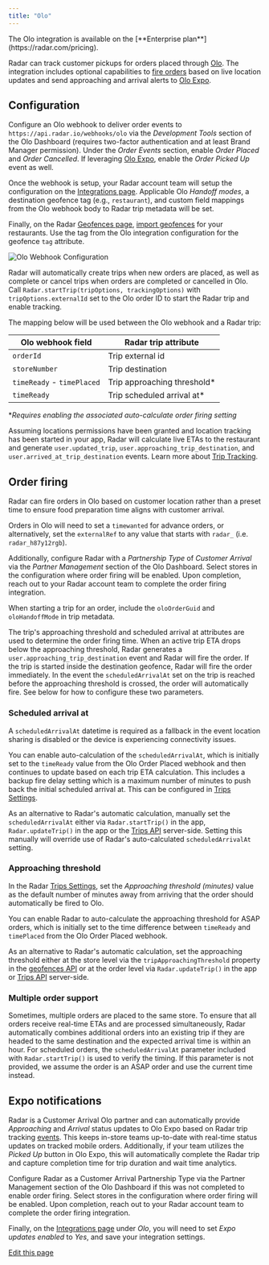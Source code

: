 ```yaml
---
title: "Olo"
---
```


<Info>
  The Olo integration is available on the [**Enterprise plan**](https://radar.com/pricing).
</Info>

Radar can track customer pickups for orders placed through [Olo](https://www.olo.com). The integration includes optional capabilities to [fire orders](/integrations/olo#order-firing) based on live location updates and send approaching and arrival alerts to [Olo Expo](/integrations/olo#expo-notifications).

## Configuration

Configure an Olo webhook to deliver order events to `https://api.radar.io/webhooks/olo` via the _Development Tools_ section of the Olo Dashboard (requires two-factor authentication and at least Brand Manager permission). Under the _Order Events_ section, enable _Order Placed_ and _Order Cancelled_. If leveraging [Olo Expo](/integrations/olo#expo-notifications), enable the _Order Picked Up_ event as well.

Once the webhook is setup, your Radar account team will setup the configuration on the [Integrations page](https://radar.com/dashboard/integrations). Applicable Olo _Handoff modes_, a destination geofence tag (e.g., `restaurant`), and custom field mappings from the Olo webhook body to Radar trip metadata will be set.

Finally, on the Radar [Geofences page](https://radar.com/dashboard/geofences), [import geofences](/geofences#csv-import) for your restaurants. Use the tag from the Olo integration configuration for the geofence `tag` attribute.

![Olo Webhook Configuration](/images/integrations/assets/images/olo_webhook_configuration-458f0f2bd2b1429164c93cadd79fe93d.png)

Radar will automatically create trips when new orders are placed, as well as complete or cancel trips when orders are completed or cancelled in Olo. Call `Radar.startTrip(tripOptions, trackingOptions)` with `tripOptions.externalId` set to the Olo order ID to start the Radar trip and enable tracking.

The mapping below will be used between the Olo webhook and a Radar trip:

| Olo webhook field          | Radar trip attribute         |
| -------------------------- | ---------------------------- |
| `orderId`                  | Trip external id             |
| `storeNumber`              | Trip destination             |
| `timeReady` - `timePlaced` | Trip approaching threshold\* |
| `timeReady`                | Trip scheduled arrival at\*  |

\*_Requires enabling the associated auto-calculate order firing setting_

Assuming locations permissions have been granted and location tracking has been started in your app, Radar will calculate live ETAs to the restaurant and generate `user.updated_trip`, `user.approaching_trip_destination`, and `user.arrived_at_trip_destination` events. Learn more about [Trip Tracking](/trip-tracking).

## Order firing

Radar can fire orders in Olo based on customer location rather than a preset time to ensure food preparation time aligns with customer arrival.

Orders in Olo will need to set a `timewanted` for advance orders, or alternatively, set the `externalRef` to any value that starts with `radar_` (i.e. `radar_h87y12rgb`).

Additionally, configure Radar with a _Partnership Type_ of _Customer Arrival_ via the _Partner Management_ section of the Olo Dashboard. Select stores in the configuration where order firing will be enabled. Upon completion, reach out to your Radar account team to complete the order firing integration.

When starting a trip for an order, include the `oloOrderGuid` and `oloHandoffMode` in trip metadata.

The trip's approaching threshold and scheduled arrival at attributes are used to determine the order firing time. When an active trip ETA drops below the approaching threshold, Radar generates a `user.approaching_trip_destination` event and Radar will fire the order. If the trip is started inside the destination geofence, Radar will fire the order immediately. In the event the `scheduledArrivalAt` set on the trip is reached before the approaching threshold is crossed, the order will automatically fire. See below for how to configure these two parameters.

### Scheduled arrival at

A `scheduledArrivalAt` datetime is required as a fallback in the event location sharing is disabled or the device is experiencing connectivity issues.

You can enable auto-calculation of the `scheduledArrivalAt`, which is initially set to the `timeReady` value from the Olo Order Placed webhook and then continues to update based on each trip ETA calculation. This includes a backup fire delay setting which is a maximum number of minutes to push back the initial scheduled arrival at. This can be configured in [Trips Settings](https://radar.com/dashboard/settings#trips-settings).

As an alternative to Radar's automatic calculation, manually set the `scheduledArrivalAt` either via `Radar.startTrip()` in the app, `Radar.updateTrip()` in the app or the [Trips API](/api#trips) server-side. Setting this manually will override use of Radar's auto-calculated `scheduledArrivalAt` setting.

### Approaching threshold

In the Radar [Trips Settings](https://radar.com/dashboard/settings#trips-settings), set the _Approaching threshold (minutes)_ value as the default number of minutes away from arriving that the order should automatically be fired to Olo.

You can enable Radar to auto-calculate the approaching threshold for ASAP orders, which is initially set to the time difference between `timeReady` and `timePlaced` from the Olo Order Placed webhook.

As an alternative to Radar's automatic calculation, set the approaching threshold either at the store level via the `tripApproachingThreshold` property in the [geofences API](/api#geofences) or at the order level via `Radar.updateTrip()` in the app or [Trips API](/api#trips) server-side.

### Multiple order support

Sometimes, multiple orders are placed to the same store. To ensure that all orders receive real-time ETAs and are processed simultaneously, Radar automatically combines additional orders into an existing trip if they are headed to the same destination and the expected arrival time is within an hour. For scheduled orders, the `scheduledArrivalAt` parameter included with `Radar.startTrip()` is used to verify the timing. If this parameter is not provided, we assume the order is an ASAP order and use the current time instead.

## Expo notifications

Radar is a Customer Arrival Olo partner and can automatically provide _Approaching_ and _Arrival_ status updates to Olo Expo based on Radar trip tracking [events](/trip-tracking#trip-events). This keeps in-store teams up-to-date with real-time status updates on tracked mobile orders. Additionally, if your team utilizes the _Picked Up_ button in Olo Expo, this will automatically complete the Radar trip and capture completion time for trip duration and wait time analytics.

Configure Radar as a Customer Arrival Partnership Type via the Partner Management section of the Olo Dashboard if this was not completed to enable order firing. Select stores in the configuration where order firing will be enabled. Upon completion, reach out to your Radar account team to complete the order firing integration.

Finally, on the [Integrations page](https://radar.com/dashboard/integrations) under _Olo_, you will need to set _Expo updates enabled_ to _Yes_, and save your integration settings.

[Edit this page](https://github.com/radarlabs/docs/edit/main/docs/integrations/olo.mdx)
